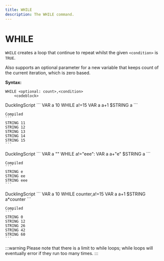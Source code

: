 ```yaml
---
title: WHILE
description: The WHILE command.
---
```



# WHILE
`WHILE` creates a loop that continue to repeat whilst the given `<condition>` is `TRUE`.

Also supports an optional parameter for a new variable that keeps count
of the current iteration, which is zero based. 

**Syntax:**
```
WHILE <optional: count>,<condition>
    <codeblock>
```

<Tabs>
 <TabItem value="number_condition_example" label="Numeric Conditional" default>
    DucklingScript
    ```
    VAR a 10
    WHILE a!=15
        VAR a a+1
        $STRING a
    ```

    Compiled
    ```
    STRING 11
    STRING 12
    STRING 13
    STRING 14
    STRING 15
    ```
 </TabItem>

 <TabItem value="string_condition_example" label="String Conditional">
    DucklingScript
    ```
    VAR a ""
    WHILE a!="eee":
        VAR a a+"e"
        $STRING a
    ```

    Compiled
    ```
    STRING e
    STRING ee
    STRING eee
    ```
 </TabItem>

 <TabItem value="counter_example" label="Counter">
    DucklingScript
    ```
    VAR a 10
    WHILE counter,a!=15
        VAR a a+1
        $STRING a*counter
    ```

    Compiled
    ```
    STRING 0
    STRING 12
    STRING 26
    STRING 42
    STRING 60
    ```
 </TabItem>
</Tabs>

:::warning
Please note that there is a limit to while loops; while loops will eventually error if they run too many times.
:::